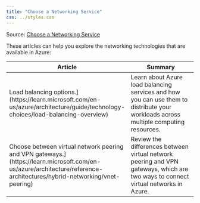 ```yaml
---
title: "Choose a Networking Service"
css: ../styles.css
---
```


Source: [Choose a Networking Service](https://learn.microsoft.com/en-us/azure/architecture/guide/technology-choices/technology-choices-overview)

These articles can help you explore the networking technologies that are available in Azure:

|Article|Summary|
|--|--|
|Load balancing options.](https://learn.microsoft.com/en-us/azure/architecture/guide/technology-choices/load-balancing-overview)|Learn about Azure load balancing services and how you can use them to distribute your workloads across multiple computing resources.|
|Choose between virtual network peering and VPN gateways.](https://learn.microsoft.com/en-us/azure/architecture/reference-architectures/hybrid-networking/vnet-peering)|Review the differences between virtual network peering and VPN gateways, which are two ways to connect virtual networks in Azure.|
